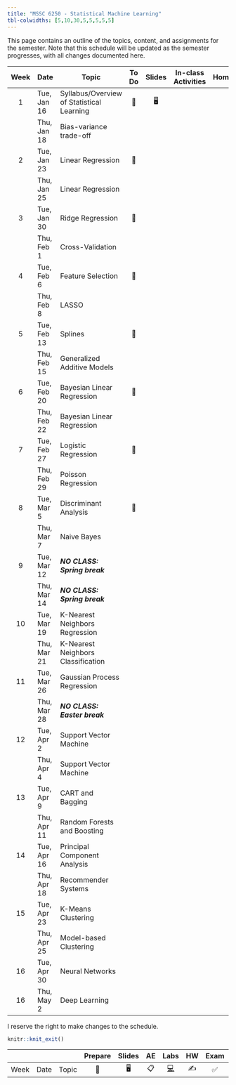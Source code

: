 ```yaml
---
title: "MSSC 6250 - Statistical Machine Learning"
tbl-colwidths: [5,10,30,5,5,5,5,5]
---
```


This page contains an outline of the topics, content, and assignments for the semester. Note that this schedule will be updated as the semester progresses, with all changes documented here.

::: column-screen-inset-right
| Week | Date        | Topic                                     | To Do | Slides | In-class Activities | Homework | Project |
|:-------:|---------|---------|:-------:|:-------:|:-------:|:-------:|:-------:|
|  1   | Tue, Jan 16 | Syllabus/Overview of Statistical Learning |  📖   |   🖥️   |                     |          |         |
|      | Thu, Jan 18 | Bias-variance trade-off                   |       |        |                     |          |         |
|  2   | Tue, Jan 23 | Linear Regression                         |  📖   |        |                     |          |         |
|      | Thu, Jan 25 | Linear Regression                         |       |        |                     |          |         |
|  3   | Tue, Jan 30 | Ridge Regression                          |  📖   |        |                     |          |         |
|      | Thu, Feb 1  | Cross-Validation                          |       |        |                     |          |         |
|  4   | Tue, Feb 6  | Feature Selection                         |  📖   |        |                     |          |         |
|      | Thu, Feb 8  | LASSO                                     |       |        |                     |          |         |
|  5   | Tue, Feb 13 | Splines                                   |  📖   |        |                     |          |         |
|      | Thu, Feb 15 | Generalized Additive Models               |       |        |                     |          |         |
|  6   | Tue, Feb 20 | Bayesian Linear Regression                |  📖   |        |                     |          |         |
|      | Thu, Feb 22 | Bayesian Linear Regression                |       |        |                     |          |         |
|  7   | Tue, Feb 27 | Logistic Regression                       |  📖   |        |                     |          |         |
|      | Thu, Feb 29 | Poisson Regression                        |       |        |                     |          |         |
|  8   | Tue, Mar 5  | Discriminant Analysis                     |  📖   |        |                     |          |         |
|      | Thu, Mar 7  | Naive Bayes                               |       |        |                     |          |         |
|  9   | Tue, Mar 12 | ***NO CLASS: Spring break***              |       |        |                     |          |         |
|      | Thu, Mar 14 | ***NO CLASS: Spring break***              |       |        |                     |          |         |
|  10  | Tue, Mar 19 | K-Nearest Neighbors Regression            |       |        |                     |          |         |
|      | Thu, Mar 21 | K-Nearest Neighbors Classification        |       |        |                     |          |         |
|  11  | Tue, Mar 26 | Gaussian Process Regression               |       |        |                     |          |         |
|      | Thu, Mar 28 | ***NO CLASS: Easter break***              |       |        |                     |          |         |
|  12  | Tue, Apr 2  | Support Vector Machine                    |       |        |                     |          |         |
|      | Thu, Apr 4  | Support Vector Machine                    |       |        |                     |          |         |
|  13  | Tue, Apr 9  | CART and Bagging                          |       |        |                     |          |         |
|      | Thu, Apr 11 | Random Forests and Boosting               |       |        |                     |          |         |
|  14  | Tue, Apr 16 | Principal Component Analysis              |       |        |                     |          |         |
|      | Thu, Apr 18 | Recommender Systems                       |       |        |                     |          |         |
|  15  | Tue, Apr 23 | K-Means Clustering                        |       |        |                     |          |         |
|      | Thu, Apr 25 | Model-based Clustering                    |       |        |                     |          |         |
|  16  | Tue, Apr 30 | Neural Networks                           |       |        |                     |          |         |
|  16  | Thu, May 2  | Deep Learning                             |       |        |                     |          |         |
:::

I reserve the right to make changes to the schedule.

```r
knitr::knit_exit()
```

|      |      |       | Prepare | Slides | AE  |                                                    Labs                                                    | HW  | Exam | Project |
|--------|--------|--------|:------:|:------:|:------:|:------:|:------:|:------:|:------:|
| Week | Date | Topic |   📖    |   🖥️   | 📋  | [💻](https://sakai.duke.edu/samigo-app/servlet/Login?id=6fa7ebf3-01af-42a6-91ba-3e813d3901221641094171786) | ✍️  |  ✅  |   📂    |
